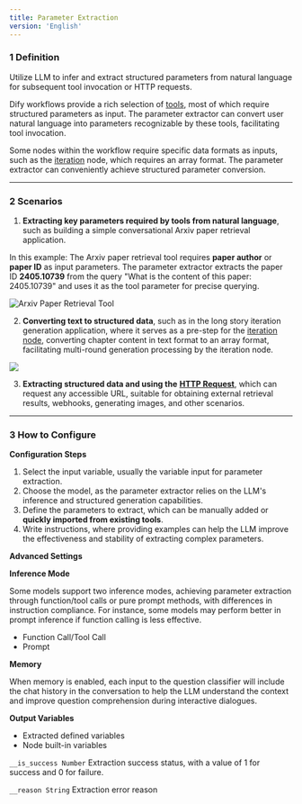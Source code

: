 ```yaml
---
title: Parameter Extraction
version: 'English'
---
```


### 1 Definition

Utilize LLM to infer and extract structured parameters from natural language for subsequent tool invocation or HTTP requests.

Dify workflows provide a rich selection of [tools](/en-us/user-guide/build-app/flow-app/nodes/tools), most of which require structured parameters as input. The parameter extractor can convert user natural language into parameters recognizable by these tools, facilitating tool invocation.

Some nodes within the workflow require specific data formats as inputs, such as the [iteration](/en-us/user-guide/build-app/flow-app/nodes/iteration) node, which requires an array format. The parameter extractor can conveniently achieve structured parameter conversion.

***

### 2 Scenarios

1. **Extracting key parameters required by tools from natural language**, such as building a simple conversational Arxiv paper retrieval application.

In this example: The Arxiv paper retrieval tool requires **paper author** or **paper ID** as input parameters. The parameter extractor extracts the paper ID **2405.10739** from the query "What is the content of this paper: 2405.10739" and uses it as the tool parameter for precise querying.

![Arxiv Paper Retrieval Tool](/images/assets/precise-query.png)

2. **Converting text to structured data**, such as in the long story iteration generation application, where it serves as a pre-step for the [iteration node](/en-us/user-guide/build-app/flow-app/nodes/iteration), converting chapter content in text format to an array format, facilitating multi-round generation processing by the iteration node.

![](/images/assets/convert-chapter-content.png)

3. **Extracting structured data and using the** [**HTTP Request**](/en-us/user-guide/build-app/flow-app/nodes/http-request), which can request any accessible URL, suitable for obtaining external retrieval results, webhooks, generating images, and other scenarios.

***

### 3 How to Configure

**Configuration Steps**

1. Select the input variable, usually the variable input for parameter extraction.
2. Choose the model, as the parameter extractor relies on the LLM's inference and structured generation capabilities.
3. Define the parameters to extract, which can be manually added or **quickly imported from existing tools**.
4. Write instructions, where providing examples can help the LLM improve the effectiveness and stability of extracting complex parameters.

**Advanced Settings**

**Inference Mode**

Some models support two inference modes, achieving parameter extraction through function/tool calls or pure prompt methods, with differences in instruction compliance. For instance, some models may perform better in prompt inference if function calling is less effective.

* Function Call/Tool Call
* Prompt

**Memory**

When memory is enabled, each input to the question classifier will include the chat history in the conversation to help the LLM understand the context and improve question comprehension during interactive dialogues.

**Output Variables**

* Extracted defined variables
* Node built-in variables

`__is_success Number` Extraction success status, with a value of 1 for success and 0 for failure.

`__reason String` Extraction error reason
